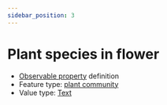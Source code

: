 ```yaml
---
sidebar_position: 3
---
```



# Plant species in flower

- [Observable property](/viewers/dawe-vocabs?uri=https://linked.data.gov.au/def/test/dawe-cv/2d95624b-e04e-4826-b97d-b74b90db4d56) definition
- Feature type: [plant community](http://linked.data.gov.au/def/tern-cv/ea3a4c64-dac3-4660-809a-8ad5ced8997b)
- Value type: [Text](https://w3id.org/tern/ontologies/tern/Text)


<Example protocolModule="invertebrate-pan-trapping" observableProperty="https://linked.data.gov.au/def/test/dawe-cv/2d95624b-e04e-4826-b97d-b74b90db4d56" />
